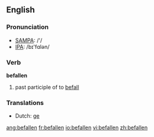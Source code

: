 ==English==

===Pronunciation===
*[[w:SAMPA|SAMPA]]: /'/
*[[w:IPA|IPA]]: /bɪ'fɑlən/

===Verb===
'''befallen'''

# past participle of to [[befall]]

===Translations===
*Dutch: [[ge]]

[[ang:befallen]]
[[fr:befallen]]
[[io:befallen]]
[[vi:befallen]]
[[zh:befallen]]
